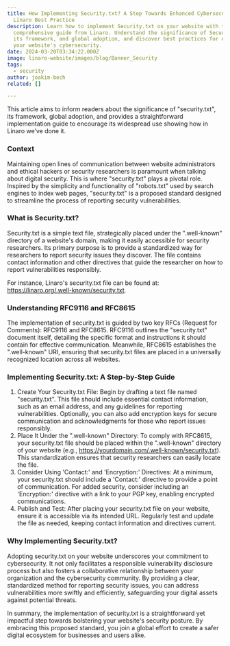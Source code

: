 ```yaml
---
title: How Implementing Security.txt? A Step Towards Enhanced Cybersecurity, a
  Linaro Best Practice
description: Learn how to implement Security.txt on your website with this
  comprehensive guide from Linaro. Understand the significance of Security.txt,
  its framework, and global adoption, and discover best practices for enhancing
  your website's cybersecurity.
date: 2024-03-20T03:34:22.000Z
image: linaro-website/images/blog/Banner_Security
tags:
  - security
author: joakim-bech
related: []

---
```


This article aims to inform readers about the significance of "security.txt", its framework, global adoption, and provides a straightforward implementation guide to encourage its widespread use showing how in Linaro we’ve done it.

### **Context**

Maintaining open lines of communication between website administrators and ethical hackers or security researchers is paramount when talking about digital security. This is where "security.txt" plays a pivotal role. Inspired by the simplicity and functionality of "robots.txt" used by search engines to index web pages, "security.txt" is a proposed standard designed to streamline the process of reporting security vulnerabilities.

### **What is Security.txt?**

Security.txt is a simple text file, strategically placed under the ".well-known" directory of a website's domain, making it easily accessible for security researchers. Its primary purpose is to provide a standardized way for researchers to report security issues they discover. The file contains contact information and other directives that guide the researcher on how to report vulnerabilities responsibly.

For instance, Linaro's security.txt file can be found at: https://linaro.org/.well-known/security.txt.

### **Understanding RFC9116 and RFC8615**

The implementation of security.txt is guided by two key RFCs (Request for Comments): RFC9116 and RFC8615. RFC9116 outlines the "security.txt" document itself, detailing the specific format and instructions it should contain for effective communication. Meanwhile, RFC8615 establishes the ".well-known" URI, ensuring that security.txt files are placed in a universally recognized location across all websites.

### Implementing Security.txt: A Step-by-Step Guide

1. Create Your Security.txt File: Begin by drafting a text file named "security.txt". This file should include essential contact information, such as an email address, and any guidelines for reporting vulnerabilities. Optionally, you can also add encryption keys for secure communication and acknowledgments for those who report issues responsibly.
2. Place It Under the ".well-known" Directory: To comply with RFC8615, your security.txt file should be placed within the ".well-known" directory of your website (e.g., https://yourdomain.com/.well-known/security.txt). This standardization ensures that security researchers can easily locate the file.
3. Consider Using 'Contact:' and 'Encryption:' Directives: At a minimum, your security.txt should include a 'Contact:' directive to provide a point of communication. For added security, consider including an 'Encryption:' directive with a link to your PGP key, enabling encrypted communications.
4. Publish and Test: After placing your security.txt file on your website, ensure it is accessible via its intended URL. Regularly test and update the file as needed, keeping contact information and directives current.

### Why Implementing Security.txt?

Adopting security.txt on your website underscores your commitment to cybersecurity. It not only facilitates a responsible vulnerability disclosure process but also fosters a collaborative relationship between your organization and the cybersecurity community. By providing a clear, standardized method for reporting security issues, you can address vulnerabilities more swiftly and efficiently, safeguarding your digital assets against potential threats.

In summary, the implementation of security.txt is a straightforward yet impactful step towards bolstering your website's security posture. By embracing this proposed standard, you join a global effort to create a safer digital ecosystem for businesses and users alike.
